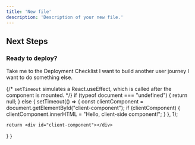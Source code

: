 ```yaml
---
title: 'New file'
description: 'Description of your new file.'
---
```


## Next Steps

### Ready to deploy?

<CardGroup cols={2}>
<Card title="YES!" href="/building-blocks/pre-deployment-checklist" icon="rocket-launch">
 Take me to the Deployment Checklist
</Card>

<Card title="NOT YET..." href="/building-blocks/build-frontend-integration"  icon="screwdriver-wrench">
 I want to build another user journey
</Card>


</CardGroup>
<Card title="NEITHER..." href="/building-blocks/build-frontend-integration"  icon="dice">
 I want to do something else.
</Card>

{/* `setTimeout` simulates a React.useEffect, which is called after the component is mounted. */}
  if (typeof document === "undefined") {
    return null;
  } else {
    setTimeout(() => {
      const clientComponent = document.getElementById("client-component");
      if (clientComponent) {
        clientComponent.innerHTML = "Hello, client-side component!";
      }
    }, 1);

    return <div id="client-component"></div>
  }
}

